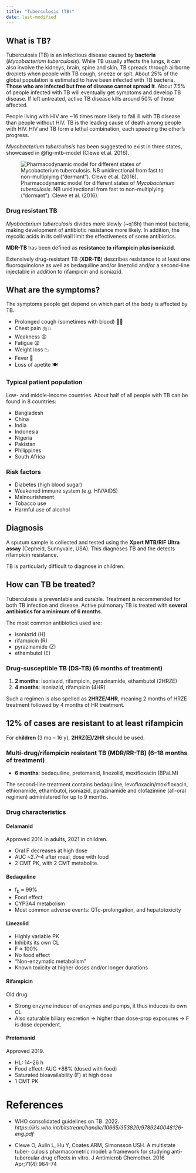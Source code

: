 ```yaml
---
title: "Tuberculosis (TB)"
date: last-modified
---
```


:::{.callout-caution title="Under construction"}
:::

## What is TB?

Tuberculosis (TB) is an infectious disease caused by **bacteria** (*Mycobacterium tuberculosis*).
While TB usually affects the lungs, it can also involve the kidneys, brain, spine and skin.
TB spreads through airborne droplets when people with TB cough, sneeze or spit.
About 25% of the global population is estimated to have been infected with TB bacteria.
**Those who are infected but free of disease <span class="red-underline">cannot spread it</span>**.
About 7.5% of people infected with TB will eventually get symptoms and develop TB disease.
If left untreated, active TB disease kills around 50% of those affected.

:::{.callout-note title="TB and HIV"}

People living with HIV are ~16 times more likely to fall ill with TB disease than people without HIV.
TB is the leading cause of death among people with HIV.
HIV and TB form a lethal combination, each speeding the other's progress.

:::

*Mycobacterium tuberculosis* has been suggested to exist in three states, showcased in @fig-mtb-model (Clewe et al. 2016).

![Pharmacodynamic model for different states of *Mycobacterium tuberculosis*. NB unidirectional from fast to non-multiplying ("dormant"). Clewe et al. (2016).](../images/mtb-model.avif){#fig-mtb-model}

### Drug resistant TB

*Myobacterium tuberculosis* divides more slowly (~q18h) than most bacteria, making development of antibiotic resistance more likely.
In addition, the mycolic acids in its cell wall limit the effectiveness of some antibiotics.

**MDR-TB** has been defined as <span class="red-underline">**resistance to rifampicin plus isoniazid**</span>.

Extensively drug-resistant TB (**XDR-TB**) describes resistance to at least one fluoroquinolone as well as bedaquiline and/or linezolid and/or a second-line injectable in addition to rifampicin and isoniazid.

## What are the symptoms?

The symptoms people get depend on which part of the body is affected by TB.

* Prolonged cough (sometimes with blood) 😮‍💨
* Chest pain 🫁💥
* Weakness 😩
* Fatigue 😩
* Weight loss 📉
* Fever 🤒
* Loss of apetite 🍽️

### Typical patient population

Low- and middle-income countries.
About half of all people with TB can be found in 8 countries:

* Bangladesh
* China
* India
* Indonesia
* Nigeria
* Pakistan
* Philippines
* South Africa

### Risk factors

* Diabetes (high blood sugar)
* Weakened immune system (e.g. HIV/AIDS)
* Malnourishment
* Tobacco use
* Harmful use of alcohol

## Diagnosis

A sputum sample is collected and tested using the **Xpert MTB/RIF Ultra assay** (Cepheid, Sunnyvale, USA).
This diagnoses TB and the detects rifampicin resistance.

TB is particularly difficult to diagnose in children.

## How can TB be treated?

Tuberculosis is preventable and curable.
Treatment is recommended for both TB infection and disease.
Active pulmonary TB is treated with <span class="red-underline">**several antibiotics for a minimum of 6 months**</span>.

The most common antibiotics used are:

* isoniazid (H)
* rifampicin (R)
* pyrazinamide (Z)
* ethambutol (E)

### Drug-susceptible TB (DS-TB) (6 months of treatment)

1. **2 months**: isoniazid, rifampicin, pyrazinamide, ethambutol (2HRZE)
2. **4 months**: isoniazid, rifampicin (4HR)

Such a regimen is also spelled as **2HRZE/4HR**, meaning 2 months of HRZE treatment followed by 4 months of HR treatment.

:::{.callout-note}
# 12% of cases are resistant to at least rifampicin
:::

For **children** (3 mo -- 16 y), **2HRZ(E)/2HR** should be used.

### Multi-drug/rifampicin resistant TB (MDR/RR-TB) (6--18 months of treatment)

* **6 months**: bedaquiline, pretomanid, linezolid, moxifloxacin (BPaLM)

The second-line treatment contains bedaquiline, levofloxacin/moxifloxacin, ethionamide, ethambutol, isoniazid, pyrazinamide and clofazimine (all-oral regimen) administered for up to 9 months.

### Drug characteristics

#### Delamanid

Approved 2014 in adults, 2021 in children.

* Oral F decreases at high dose
* AUC ~2.7--4 after meal, dose with food
* 2 CMT PK, with 2 CMT metabolite.

#### Bedaquiline

* f~b~ ≈ 99%
* Food effect
* CYP3A4 metabolism
* Most common adverse events: QTc-prolongation, and hepatotoxicity

#### Linezolid

* Highly variable PK
* Inhibits its own CL
* F ≈ 100%
* No food effect
* "Non-enzymatic metabolism"
* Known toxicity at higher doses and/or longer durations

#### Rifampicin

Old drug.

* Strong enzyme inducer of enzymes and pumps, it thus induces its own CL
* Also saturable biliary excretion -> higher than dose-prop exposures -> F is dose dependent.

#### Pretomanid

Approved 2019.

* HL: 14--26 h 
* Food effect: AUC +88% (dosed with food)
* Saturated bioavailability (F) at high dose
* 1 CMT PK

# References

* WHO consolidated guidelines on TB. 2022. *https://iris.who.int/bitstream/handle/10665/353829/9789240048126-eng.pdf*

* Clewe O, Aulin L, Hu Y, Coates ARM, Simonsson USH. A multistate tuber- culosis pharmacometric model: a framework for studying anti-tubercular drug effects in vitro. J Antimicrob Chemother. 2016 Apr;71(4):964–74
